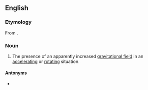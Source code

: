 ==English==

===Etymology===
From {{prefix|en|hyper|gravity}}.

===Noun===
{{en-noun|-}}

# The presence of an apparently increased [[gravitational field]] in an [[accelerating]] or [[rotating]] situation.

====Antonyms====
* {{l|en|hypogravity}}